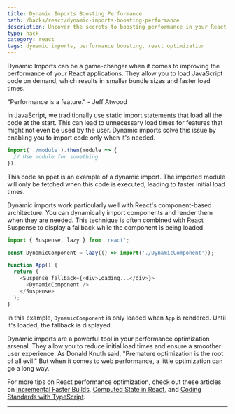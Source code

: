 ```yaml
---
title: Dynamic Imports Boosting Performance
path: /hacks/react/dynamic-imports-boosting-performance
description: Uncover the secrets to boosting performance in your React applications using Dynamic Imports. Learn how to optimize your code for faster load times.
type: hack
category: react
tags: dynamic imports, performance boosting, react optimization
---
```


Dynamic Imports can be a game-changer when it comes to improving the performance of your React applications. They allow you to load JavaScript code on demand, which results in smaller bundle sizes and faster load times. 

"Performance is a feature." - Jeff Atwood

In JavaScript, we traditionally use static import statements that load all the code at the start. This can lead to unnecessary load times for features that might not even be used by the user. Dynamic imports solve this issue by enabling you to import code only when it's needed.

```javascript
import('./module').then(module => {
  // Use module for something
});
```

This code snippet is an example of a dynamic import. The imported module will only be fetched when this code is executed, leading to faster initial load times.

Dynamic imports work particularly well with React's component-based architecture. You can dynamically import components and render them when they are needed. This technique is often combined with React Suspense to display a fallback while the component is being loaded.

```javascript
import { Suspense, lazy } from 'react';

const DynamicComponent = lazy(() => import('./DynamicComponent'));

function App() {
  return (
    <Suspense fallback={<div>Loading...</div>}>
      <DynamicComponent />
    </Suspense>
  );
}
```

In this example, `DynamicComponent` is only loaded when `App` is rendered. Until it's loaded, the fallback is displayed.

Dynamic imports are a powerful tool in your performance optimization arsenal. They allow you to reduce initial load times and ensure a smoother user experience. As Donald Knuth said, "Premature optimization is the root of all evil." But when it comes to web performance, a little optimization can go a long way.

For more tips on React performance optimization, check out these articles on [Incremental Faster Builds](https://samuellawrentz.com/blog/gatsby-incremental-faster-builds-github-actions/), [Computed State in React](https://samuellawrentz.com/blog/computed-state-in-react), and [Coding Standards with TypeScript](https://samuellawrentz.com/blog/coding-standards-husky-typescript-lint-staged).

---
